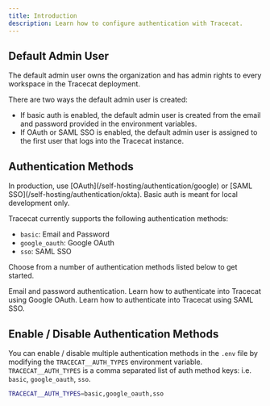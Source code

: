 ```yaml
---
title: Introduction
description: Learn how to configure authentication with Tracecat.
---
```


## Default Admin User

The default admin user owns the organization and has admin rights to every workspace in the Tracecat deployment.

<Note>
  There are two ways the default admin user is created:

  - If basic auth is enabled, the default admin user is created from the email and password provided in the environment variables.
  - If OAuth or SAML SSO is enabled, the default admin user is assigned to the first user that logs into the Tracecat instance.
</Note>

## Authentication Methods

<Warning>
  In production, use [OAuth](/self-hosting/authentication/google) or [SAML SSO](/self-hosting/authentication/okta).
  Basic auth is meant for local development only.
</Warning>

Tracecat currently supports the following authentication methods:

- `basic`: Email and Password
- `google_oauth`: Google OAuth
- `sso`: SAML SSO

Choose from a number of authentication methods listed below to get started.

<CardGroup cols={2}>
  <Card
    title="Basic Auth"
    icon="lock"
    href="/self-hosting/authentication/basic"
  >
    Email and password authentication.
  </Card>
  <Card
    title="Google OAuth"
    icon="google"
    href="/self-hosting/authentication/google"
  >
    Learn how to authenticate into Tracecat using Google OAuth.
  </Card>
  <Card
    title="SAML SSO"
    icon="key"
    href="/self-hosting/authentication/sso"
  >
    Learn how to authenticate into Tracecat using SAML SSO.
  </Card>
</CardGroup>

## Enable / Disable Authentication Methods

You can enable / disable multiple authentication methods in the `.env` file by modifying the `TRACECAT__AUTH_TYPES` environment variable.
`TRACECAT__AUTH_TYPES` is a comma separated list of auth method keys: i.e. `basic`, `google_oauth`, `sso`.

```bash
TRACECAT__AUTH_TYPES=basic,google_oauth,sso
```
